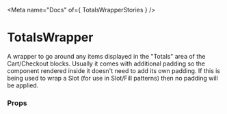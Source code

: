 

<Meta name="Docs" of={ TotalsWrapperStories } />

# TotalsWrapper

A wrapper to go around any items displayed in the "Totals" area of the Cart/Checkout blocks. Usually it comes with additional padding so the component rendered inside it doesn't need to add its own padding. If this is being used to wrap a Slot (for use in Slot/Fill patterns) then no padding will be applied.

<Primary />

### Props

<Controls />
